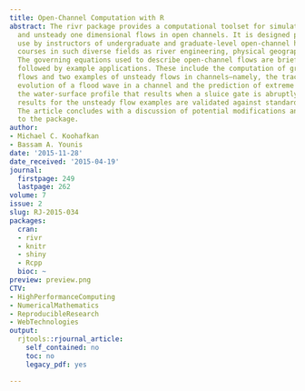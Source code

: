 ```yaml
---
title: Open-Channel Computation with R
abstract: The rivr package provides a computational toolset for simulating steady
  and unsteady one dimensional flows in open channels. It is designed primarily for
  use by instructors of undergraduate and graduate-level open-channel hydrodynamics
  courses in such diverse fields as river engineering, physical geography and geophysics.
  The governing equations used to describe open-channel flows are briefly presented,
  followed by example applications. These include the computation of gradually varied
  flows and two examples of unsteady flows in channels—namely, the tracking of the
  evolution of a flood wave in a channel and the prediction of extreme variation in
  the water-surface profile that results when a sluice gate is abruptly closed. Model
  results for the unsteady flow examples are validated against standard benchmarks.
  The article concludes with a discussion of potential modifications and extensions
  to the package.
author:
- Michael C. Koohafkan
- Bassam A. Younis
date: '2015-11-28'
date_received: '2015-04-19'
journal:
  firstpage: 249
  lastpage: 262
volume: 7
issue: 2
slug: RJ-2015-034
packages:
  cran:
  - rivr
  - knitr
  - shiny
  - Rcpp
  bioc: ~
preview: preview.png
CTV:
- HighPerformanceComputing
- NumericalMathematics
- ReproducibleResearch
- WebTechnologies
output:
  rjtools::rjournal_article:
    self_contained: no
    toc: no
    legacy_pdf: yes

---
```

